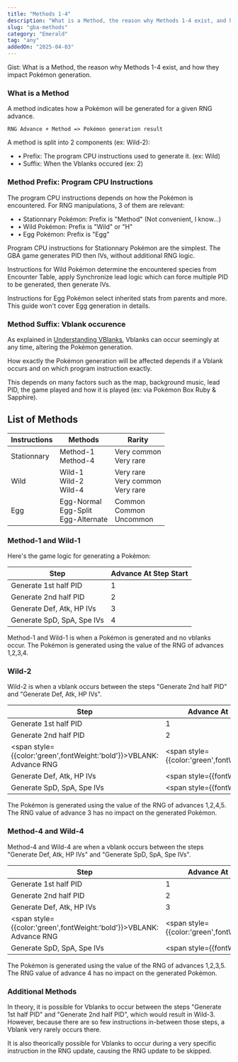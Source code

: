 ```yaml
---
title: "Methods 1-4"
description: "What is a Method, the reason why Methods 1-4 exist, and how they impact Pokémon generation."
slug: "gba-methods"
category: "Emerald"
tag: "any"
addedOn: "2025-04-03"
---
```


<Gist>
  Gist: What is a Method, the reason why Methods 1-4 exist, and how they impact
  Pokémon generation.
</Gist>

### What is a Method

A method indicates how a Pokémon will be generated for a given RNG advance.

`RNG Advance + Method => Pokémon generation result`

A method is split into 2 components (ex: Wild-2):

- • Prefix: The program CPU instructions used to generate it. (ex: Wild)
- • Suffix: When the Vblanks occured (ex: 2)

### Method Prefix: Program CPU Instructions

The program CPU instructions depends on how the Pokémon is encountered. For RNG manipulations, 3 of them are relevant:

- • Stationnary Pokémon: Prefix is "Method" (Not convenient, I know...)
- • Wild Pokémon: Prefix is "Wild" or "H"
- • Egg Pokémon: Prefix is "Egg"

Program CPU instructions for Stationnary Pokémon are the simplest. The GBA game generates PID then IVs, without additional RNG logic.

Instructions for Wild Pokémon determine the encountered species from Encounter Table, apply Synchronize lead logic which can force multiple PID to be generated, then generate IVs.

Instructions for Egg Pokémon select inherited stats from parents and more. This guide won't cover Egg generation in details.

### Method Suffix: Vblank occurence

As explained in [Understanding VBlanks](/gba-vblank), Vblanks can occur seemingly at any time, altering the Pokémon generation.

How exactly the Pokémon generation will be affected depends if a Vblank occurs and on which program instruction exactly.

This depends on many factors such as the map, background music, lead PID, the game played and how it is played (ex: via Pokémon Box Ruby & Sapphire).

## List of Methods

| Instructions | Methods                                    | Rarity                                  |
| ------------ | ------------------------------------------ | --------------------------------------- |
| Stationnary  | Method-1<br/>Method-4                      | Very common<br/>Very rare               |
| Wild         | Wild-1<br/>Wild-2<br/>Wild-4               | Very rare<br/>Very common<br/>Very rare |
| Egg          | Egg-Normal<br/>Egg-Split<br/>Egg-Alternate | Common<br/>Common<br/>Uncommon          |

### Method-1 and Wild-1

Here's the game logic for generating a Pokémon:

| Step                       | Advance At Step Start |
| -------------------------- | --------------------- |
| Generate 1st half PID      | 1                     |
| Generate 2nd half PID      | 2                     |
| Generate Def, Atk, HP IVs  | 3                     |
| Generate SpD, SpA, Spe IVs | 4                     |

Method-1 and Wild-1 is when a Pokémon is generated and no vblanks occur. The Pokémon is generated using the value of the RNG of advances 1,2,3,4.

### Wild-2

Wild-2 is when a vblank occurs between the steps "Generate 2nd half PID" and "Generate Def, Atk, HP IVs".

| Step                                                                       | Advance At Step Start                                    |
| -------------------------------------------------------------------------- | -------------------------------------------------------- |
| Generate 1st half PID                                                      | 1                                                        |
| Generate 2nd half PID                                                      | 2                                                        |
| <span style={{color:'green',fontWeight:'bold'}}>VBLANK: Advance RNG</span> | <span style={{color:'green',fontWeight:'bold'}}>3</span> |
| Generate Def, Atk, HP IVs                                                  | <span style={{fontWeight:'bold'}}>4</span>               |
| Generate SpD, SpA, Spe IVs                                                 | <span style={{fontWeight:'bold'}}>5</span>               |

The Pokémon is generated using the value of the RNG of advances 1,2,4,5. The RNG value of advance 3 has no impact on the generated Pokémon.

### Method-4 and Wild-4

Method-4 and Wild-4 are when a vblank occurs between the steps "Generate Def, Atk, HP IVs" and "Generate SpD, SpA, Spe IVs".

| Step                                                                       | Advance At Step Start                                    |
| -------------------------------------------------------------------------- | -------------------------------------------------------- |
| Generate 1st half PID                                                      | 1                                                        |
| Generate 2nd half PID                                                      | 2                                                        |
| Generate Def, Atk, HP IVs                                                  | 3                                                        |
| <span style={{color:'green',fontWeight:'bold'}}>VBLANK: Advance RNG</span> | <span style={{color:'green',fontWeight:'bold'}}>4</span> |
| Generate SpD, SpA, Spe IVs                                                 | <span style={{fontWeight:'bold'}}>5</span>               |

The Pokémon is generated using the value of the RNG of advances 1,2,3,5. The RNG value of advance 4 has no impact on the generated Pokémon.

### Additional Methods

In theory, it is possible for Vblanks to occur between the steps "Generate 1st half PID" and "Generate 2nd half PID", which would result in Wild-3.
However, because there are so few instructions in-between those steps, a Vblank very rarely occurs there.

It is also theorically possible for Vblanks to occur during a very specific instruction in the RNG update, causing the RNG update to be skipped.
